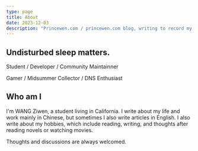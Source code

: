 ```yaml
---
type: page
title: About
date: 2023-12-03
description: "Princewen.com / princewen.com blog, writing to record my life and hobbies."
---
```


<h2>Undisturbed sleep matters.</h2>

Student / Developer / Community Maintainner

Gamer / Midsummer Collector / DNS Enthusiast

<h2>Who am I</h2>

I'm WANG Ziwen, a student living in California. I write about my life and work mainly in Chinese, but sometimes I also write articles in English. I also write about my hobbies, which include reading, writing, and thoughts after reading novels or watching movies.

Thoughts and discussions are always welcomed.